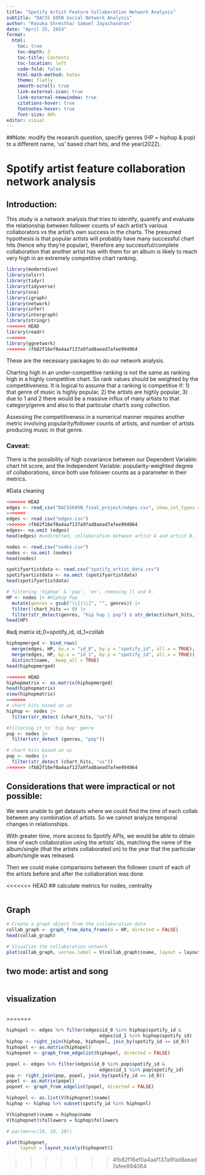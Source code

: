 ```yaml
---
title: "Spotify Artist Feature Collaboration Network Analysis"
subtitle: "DACSS 695N Social Network Analysis"
author: "Rasuka Shrestha/ Samuel Jayachandran"
date: "April 25, 2024"
format: 
  html:
    toc: true
    toc-depth: 2
    toc-title: Contents
    toc-location: left
    code-fold: false
    html-math-method: katex
    theme: flatly
    smooth-scroll: true
    link-external-icon: true
    link-external-newwindow: true
    citations-hover: true
    footnotes-hover: true
    font-size: 80%
editor: visual
---
```

##Note: modify the research question, specify genres (HP = hiphop & pop) to a different name, 'us' based chart hits, and the year(2022).

# Spotify artist feature collaboration network analysis

## Introduction:

This study is a network analysis that tries to identify, quantify and evaluate the relationship between follower counts of each artist's various collaborators vs the artist's own success in the charts. The presumed hypothesis is that popular artists will probably have many successful chart hits (hence why they're popular), therefore any successful/complete collaboration that another artist has with them for an album is likely to reach very high in an extremely competitive chart ranking.

```r
library(moderndive)
library(olsrr)
library(tidyr)
library(tidyverse)
library(sna)
library(igraph)
library(network)
library(infer)
library(intergraph)
library(stringr)
<<<<<<< HEAD
library(readr)
=======
library(ggnetwork)
>>>>>>> 4fb82f16ef0a4aaf137a9fad8aead7afee994064
```

These are the necessary packages to do our network analysis.

Charting high in an under-competitive ranking is not the same as ranking high in a highly competitive chart. So rank values should be weighted by the competitiveness. It is logical to assume that a ranking is competitive if: 1) that genre of music is highly popular, 2) the artists are highly popular, 3) due to 1 and 2 there would be a massive influx of many artists to that category/genre and also to that particular chart's song collection.

Assessing the competitiveness in a numerical manner requires another metric involving popularity/follower counts of artists, and number of artists producing music in that genre.

### Caveat:

There is the possibility of high covariance between our Dependent Variable: chart hit score, and the Independent Variable: popularity-weighted degree of collaborations, since both use follower counts as a parameter in their metrics.

#Data cleaning

```r
<<<<<<< HEAD
edges <- read_csv("DACSS695N_final_project/edges.csv", show_col_types = FALSE)
=======
edges <- read_csv("edges.csv")
>>>>>>> 4fb82f16ef0a4aaf137a9fad8aead7afee994064
edges<- na.omit (edges)
head(edges) #undirected, collaboration between artist A and artist B.

nodes <- read.csv("nodes.csv")
nodes <- na.omit (nodes)
head(nodes)

spotifyartistdata <- read.csv("spotify_artist_data.csv")
spotifyartistdata <- na.omit (spotifyartistdata)
head(spotifyartistdata)

# filtering 'hiphop' & 'pop', 'en', removing [] and 0.  
HP <- nodes |> #Hiphop Pop
  mutate(genres = gsub("\\[|\\]", "", genres)) |>
  filter(!chart_hits == 0) |>
  filter(str_detect(genres, "hip hop | pop") & str_detect(chart_hits, "us"))
head(HP)
```
#adj matrix id_0=spotify_id, id_1=collab
```r
hiphopmerged <- bind_rows(
  merge(edges, HP, by.x = "id_0", by.y = "spotify_id", all.x = TRUE), 
  merge(edges, HP, by.x = "id_1", by.y = "spotify_id", all.x = TRUE)) |>
  distinct(name, .keep_all = TRUE)
head(hiphopmerged) 

<<<<<<< HEAD
hiphopmatrix <- as.matrix(hiphopmerged)
head(hiphopmatrix)
view(hiphopmatrix)
=======
# chart hits based on us
hiphop <- nodes |>
  filter(str_detect (chart_hits, "us"))

#filtering it to 'hip hop' genre 
pop <- nodes |>
  filter(str_detect (genres, "pop"))

# chart hits based on us
pop <- nodes |>
  filter(str_detect (chart_hits, "us"))
>>>>>>> 4fb82f16ef0a4aaf137a9fad8aead7afee994064
```

## Considerations that were impractical or not possible:

We were unable to get datasets where we could find the time of each collab between any combination of artists. So we cannot analyze temporal changes in relationships.

With greater time, more access to Spotify APIs, we would be able to obtain time of each collaboration using the artists' ids, matching the name of the album/single (that the artists collaborated on) to the year that the particular album/single was released.

Then we could make comparisons between the follower count of each of the artists before and after the collaboration was done.

<<<<<<< HEAD
## calculate metrics for nodes, centrality
```r

```


## Graph
```r
# Create a graph object from the collaboration data
collab_graph <- graph_from_data_frame(d = HP, directed = FALSE)
head(collab_graph)

# Visualize the collaboration network
plot(collab_graph, vertex.label = V(collab_graph)$name, layout = layout_with_fr)
```

## two mode: artist and song
```r

```

## visualization 
```r

```

=======
```r

hiphopel <- edges %>% filter(edges$id_0 %in% hiphop$spotify_id &
                                  edges$id_1 %in% hiphop$spotify_id)
hiphop <- right_join(hiphop, hiphopel, join_by(spotify_id == id_0))
hiphopel <- as.matrix(hiphopel)
hiphopnet <- graph_from_edgelist(hiphopel, directed = FALSE)

popel <- edges %>% filter(edges$id_0 %in% pop$spotify_id &
                                  edges$id_1 %in% pop$spotify_id)
pop <- right_join(pop, popel, join_by(spotify_id == id_0))
popel <- as.matrix(popel)
popnet <- graph_from_edgelist(popel, directed = FALSE)

hiphopnl <- as.list(V(hiphopnet)$name)
hiphop <- hiphop %>% subset(spotify_id %in% hiphopnl)
```

```r
V(hiphopnet)$name = hiphop$name
V(hiphopnet)$followers = hiphop$followers
```

```r
# par(mar=c(10, 10, 10))

plot(hiphopnet,
     layout = layout_nicely(hiphopnet))
```
>>>>>>> 4fb82f16ef0a4aaf137a9fad8aead7afee994064
